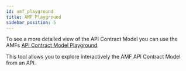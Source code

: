 ```yaml
---
id: amf_playground
title: AMF Playground
sidebar_position: 5
---
```


To see a more detailed view of the API Contract Model you can use the AMFs [API Contract Model Playground](https://amf-model-playground.herokuapp.com).

This tool allows you to explore interactively the AMF API Contract Model from an API.
